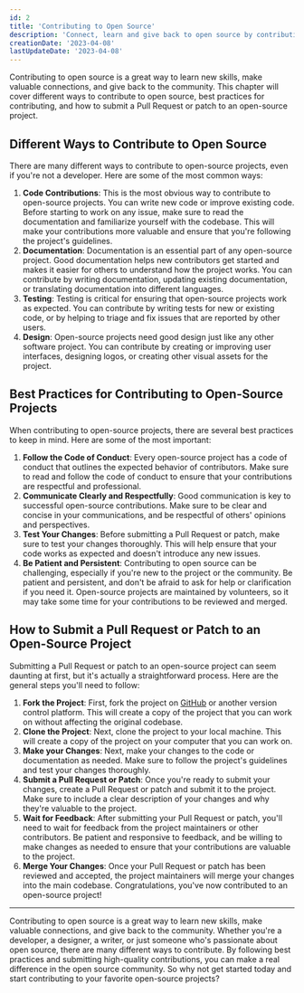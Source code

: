 ```yaml
---
id: 2
title: 'Contributing to Open Source'
description: 'Connect, learn and give back to open source by contributing. Learn ways to contribute, best practices, and submitting a Pull Request. Start today!'
creationDate: '2023-04-08'
lastUpdateDate: '2023-04-08'
---
```

<p class="lead">Contributing to open source is a great way to learn new skills, make valuable connections, and give back to the community. This chapter will cover different ways to contribute to open source, best practices for contributing, and how to submit a Pull Request or patch to an open-source project.</p>

## Different Ways to Contribute to Open Source

There are many different ways to contribute to open-source projects, even if you're not a developer. Here are some of the most common ways:

1. <strong>Code Contributions</strong>: This is the most obvious way to contribute to open-source projects. You can write new code or improve existing code. Before starting to work on any issue, make sure to read the documentation and familiarize yourself with the codebase. This will make your contributions more valuable and ensure that you're following the project's guidelines.
2. <strong>Documentation</strong>: Documentation is an essential part of any open-source project. Good documentation helps new contributors get started and makes it easier for others to understand how the project works. You can contribute by writing documentation, updating existing documentation, or translating documentation into different languages.
3. <strong>Testing</strong>: Testing is critical for ensuring that open-source projects work as expected. You can contribute by writing tests for new or existing code, or by helping to triage and fix issues that are reported by other users.
4. <strong>Design</strong>: Open-source projects need good design just like any other software project. You can contribute by creating or improving user interfaces, designing logos, or creating other visual assets for the project.

## Best Practices for Contributing to Open-Source Projects

When contributing to open-source projects, there are several best practices to keep in mind. Here are some of the most important:

1. <strong>Follow the Code of Conduct</strong>: Every open-source project has a code of conduct that outlines the expected behavior of contributors. Make sure to read and follow the code of conduct to ensure that your contributions are respectful and professional.
2. <strong>Communicate Clearly and Respectfully</strong>: Good communication is key to successful open-source contributions. Make sure to be clear and concise in your communications, and be respectful of others' opinions and perspectives.
3. <strong>Test Your Changes</strong>: Before submitting a Pull Request or patch, make sure to test your changes thoroughly. This will help ensure that your code works as expected and doesn't introduce any new issues.
4. <strong>Be Patient and Persistent</strong>: Contributing to open source can be challenging, especially if you're new to the project or the community. Be patient and persistent, and don't be afraid to ask for help or clarification if you need it. Open-source projects are maintained by volunteers, so it may take some time for your contributions to be reviewed and merged.

## How to Submit a Pull Request or Patch to an Open-Source Project

Submitting a Pull Request or patch to an open-source project can seem daunting at first, but it's actually a straightforward process. Here are the general steps you'll need to follow:

1. <strong>Fork the Project</strong>: First, fork the project on [GitHub](https://github.com) or another version control platform. This will create a copy of the project that you can work on without affecting the original codebase.
2. <strong>Clone the Project</strong>: Next, clone the project to your local machine. This will create a copy of the project on your computer that you can work on.
3. <strong>Make your Changes</strong>: Next, make your changes to the code or documentation as needed. Make sure to follow the project's guidelines and test your changes thoroughly.
4. <strong>Submit a Pull Request or Patch</strong>: Once you're ready to submit your changes, create a Pull Request or patch and submit it to the project. Make sure to include a clear description of your changes and why they're valuable to the project.
5. <strong>Wait for Feedback</strong>: After submitting your Pull Request or patch, you'll need to wait for feedback from the project maintainers or other contributors. Be patient and responsive to feedback, and be willing to make changes as needed to ensure that your contributions are valuable to the project.
6. <strong>Merge Your Changes</strong>: Once your Pull Request or patch has been reviewed and accepted, the project maintainers will merge your changes into the main codebase. Congratulations, you've now contributed to an open-source project!

<hr/>

<p class="lead">Contributing to open source is a great way to learn new skills, make valuable connections, and give back to the community. Whether you're a developer, a designer, a writer, or just someone who's passionate about open source, there are many different ways to contribute. By following best practices and submitting high-quality contributions, you can make a real difference in the open source community. So why not get started today and start contributing to your favorite open-source projects?</p>
